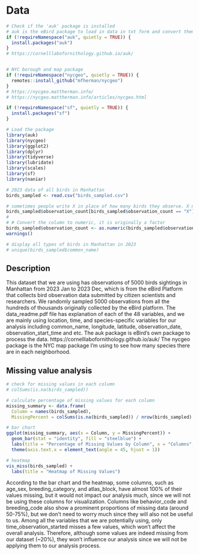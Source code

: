 # Data

```r
# Check if the 'auk' package is installed
# auk is the eBird package to load in data in txt form and convert them into dataframe
if (!requireNamespace("auk", quietly = TRUE)) {
  install.packages("auk")
}
# https://cornelllabofornithology.github.io/auk/


# NYC borough and map package
if (!requireNamespace("nycgeo", quietly = TRUE)) {
  remotes::install_github("mfherman/nycgeo")
}
# https://nycgeo.mattherman.info/
# https://nycgeo.mattherman.info/articles/nycgeo.html

if (!requireNamespace("sf", quietly = TRUE)) {
  install.packages("sf")
}

# Load the package
library(auk)
library(nycgeo)
library(ggplot2)
library(dplyr)
library(tidyverse)
library(lubridate)
library(scales)
library(sf)
library(naniar)
```

```r
# 2023 data of all birds in Manhattan
birds_sampled <- read.csv("birds_sampled.csv")
```

```r
# sometimes people write X in place of how many birds they observe. X means "observed", so recode as 1
birds_sampled$observation_count[birds_sampled$observation_count == "X"] <- 1
# 
# # Convert the column to numeric, it is originally a factor
birds_sampled$observation_count <- as.numeric(birds_sampled$observation_count)
warnings() 
```

```r
# display all types of birds in Manhattan in 2023
# unique(birds_sampled$common_name) 
```

## Description
This dataset that we are using has observations of 5000 birds sightings in Manhattan from 2023 Jan to 2023 Dec, which is from the eBird Platform that collects bird observation data submitted by citizen scientists and researchers. We randomly sampled 5000 observations from all the hundreds of thousands originally collected by the eBird platform. The data_readme.pdf file has explanation of each of the 48 variables, and we are mainly using location, time, and species-specific variables for our analysis including common_name, longitude, latitude, observation_date, observation_start_time and etc. 
The auk package is eBird's own package to process the data. https://cornelllabofornithology.github.io/auk/
The nycgeo package is the NYC map package I'm using to see how many species there are in each neighborhood.

## Missing value analysis
```r
# check for missing values in each column
# colSums(is.na(birds_sampled))
```

```r
# calculate percentage of missing values for each column
missing_summary <- data.frame(
  Column = names(birds_sampled),
  MissingPercent = colSums(is.na(birds_sampled)) / nrow(birds_sampled) * 100)

# bar chart
ggplot(missing_summary, aes(x = Column, y = MissingPercent)) +
  geom_bar(stat = "identity", fill = "steelblue") +
  labs(title = "Percentage of Missing Values by Column", x = "Columns", y = "Percentage Missing (%)") +
  theme(axis.text.x = element_text(angle = 45, hjust = 1))

# heatmap
vis_miss(birds_sampled) +
  labs(title = "Heatmap of Missing Values")
```
According to the bar chart and the heatmap, some columns, such as age_sex, breeding_category, and atlas_block, have almost 100% of their values missing, but it would not impact our analysis much, since we will not be using these columns for visualization. Columns like behavior_code and breeding_code also show a prominent proportions of missing data (around 50-75%), but we don't need to worry much since they will also not be useful to us. Among all the variables that we are potentially using, only time_observation_started misses a few values, which won't affect the overall analysis. Therefore, although some values are indeed missing from our dataset (~20%), they won't influence our analysis since we will not be applying them to our analysis process.
